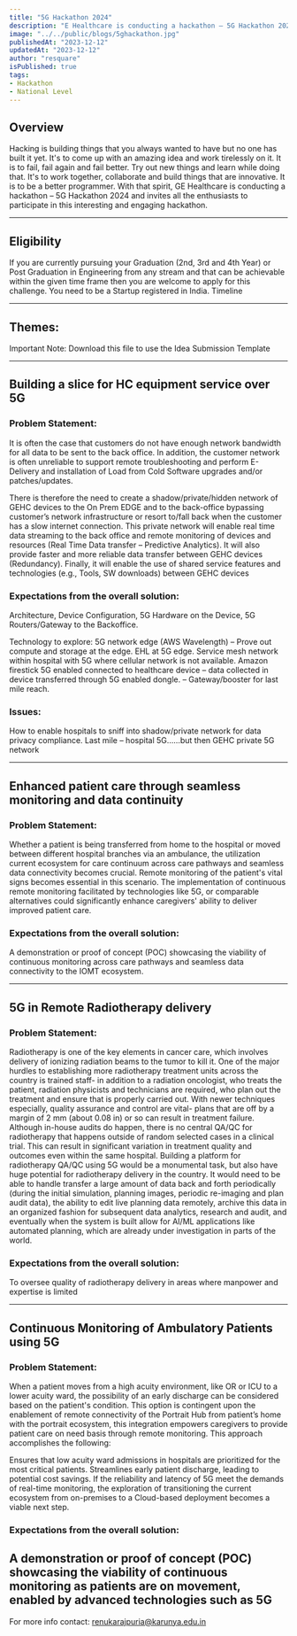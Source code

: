 ```yaml
---
title: "5G Hackathon 2024"
description: "E Healthcare is conducting a hackathon – 5G Hackathon 2024 and invites all the enthusiasts to participate in this interesting and engaging hackathon."
image: "../../public/blogs/5ghackathon.jpg"
publishedAt: "2023-12-12"
updatedAt: "2023-12-12"
author: "resquare"
isPublished: true
tags:
- Hackathon
- National Level
---
```



## Overview
Hacking is building things that you always wanted to have but no one has built it yet. It's to come up with an amazing idea and work tirelessly on it. It is to fail, fail again and fail better. Try out new things and learn while doing that. It's to work together, collaborate and build things that are innovative. It is to be a better programmer. With that spirit, GE Healthcare is conducting a hackathon – 5G Hackathon 2024 and invites all the enthusiasts to participate in this interesting and engaging hackathon.

---

## Eligibility
If you are currently pursuing your Graduation (2nd, 3rd and 4th Year) or Post Graduation in Engineering from any stream and that can be achievable within the given time frame then you are welcome to apply for this challenge.
You need to be a Startup registered in India.
Timeline

---

## Themes:
Important Note: Download this file to use the Idea Submission Template

---
 
## Building a slice for HC equipment service over 5G

### Problem Statement: 

It is often the case that customers do not have enough network bandwidth for all data to be sent to the back office. In addition, the customer network is often unreliable to support remote troubleshooting and perform E-Delivery and installation of Load from Cold Software upgrades and/or patches/updates. 

There is therefore the need to create a shadow/private/hidden network of GEHC devices to the On Prem EDGE and to the back-office bypassing customer’s network infrastructure or resort to/fall back when the customer has a slow internet connection. This private network will enable real time data streaming to the back office and remote monitoring of devices and resources (Real Time Data transfer – Predictive Analytics). It will also provide faster and more reliable data transfer between GEHC devices (Redundancy). Finally, it will enable the use of shared service features and technologies (e.g., Tools, SW downloads) between GEHC devices 

### Expectations from the overall solution: 

Architecture, Device Configuration, 5G Hardware on the Device, 5G Routers/Gateway to the Backoffice. 

Technology to explore: 5G network edge (AWS Wavelength) – Prove out compute and storage at the edge. EHL at 5G edge. Service mesh network within hospital with 5G where cellular network is not available.  Amazon firestick 5G enabled connected to healthcare device – data collected in device transferred through 5G enabled dongle. – Gateway/booster for last mile reach. 

### Issues: 
How to enable hospitals to sniff into shadow/private network for data privacy compliance. Last mile – hospital 5G……but then GEHC private 5G network 

---

## Enhanced patient care through seamless monitoring and data continuity

### Problem Statement: 

Whether a patient is being transferred from home to the hospital or moved between different hospital branches via an ambulance, the utilization current ecosystem for care continuum across care pathways and seamless data connectivity becomes crucial. Remote monitoring of the patient's vital signs becomes essential in this scenario. The implementation of continuous remote monitoring facilitated by technologies like 5G, or comparable alternatives could significantly enhance caregivers' ability to deliver improved patient care. 

### Expectations from the overall solution: 

A demonstration or proof of concept (POC) showcasing the viability of continuous monitoring across care pathways and seamless data connectivity to the IOMT ecosystem. 

---
 
## 5G in Remote Radiotherapy delivery
### Problem Statement: 

Radiotherapy is one of the key elements in cancer care, which involves delivery of ionizing radiation beams to the tumor to kill it. One of the major hurdles to establishing more radiotherapy treatment units across the country is trained staff- in addition to a radiation oncologist, who treats the patient, radiation physicists and technicians are required, who plan out the treatment and ensure that is properly carried out. With newer techniques especially, quality assurance and control are vital- plans that are off by a margin of 2 mm (about 0.08 in) or so can result in treatment failure. Although in-house audits do happen, there is no central QA/QC for radiotherapy that happens outside of random selected cases in a clinical trial. This can result in significant variation in treatment quality and outcomes even within the same hospital. Building a platform for radiotherapy QA/QC using 5G would be a monumental task, but also have huge potential for radiotherapy delivery in the country. It would need to be able to handle transfer a large amount of data back and forth periodically (during the initial simulation, planning images, periodic re-imaging and plan audit data), the ability to edit live planning data remotely, archive this data in an organized fashion for subsequent data analytics, research and audit, and eventually when the system is built allow for AI/ML applications like automated planning, which are already under investigation in parts of the world. 

### Expectations from the overall solution: 

To oversee quality of radiotherapy delivery in areas where manpower and expertise is limited 

---

## Continuous Monitoring of Ambulatory Patients using 5G
### Problem Statement: 

When a patient moves from a high acuity environment, like OR or ICU to a lower acuity ward, the possibility of an early discharge can be considered based on the patient's condition. This option is contingent upon the enablement of remote connectivity of the Portrait Hub from patient’s home with the portrait ecosystem, this integration empowers caregivers to provide patient care on need basis through remote monitoring. This approach accomplishes the following: 

Ensures that low acuity ward admissions in hospitals are prioritized for the most critical patients. 
Streamlines early patient discharge, leading to potential cost savings. 
If the reliability and latency of 5G meet the demands of real-time monitoring, the exploration of transitioning the current ecosystem from on-premises to a Cloud-based deployment becomes a viable next step. 
### Expectations from the overall solution: 

A demonstration or proof of concept (POC) showcasing the viability of continuous monitoring as patients are on movement, enabled by advanced technologies such as 5G 
---

For more info contact: renukarajpuria@karunya.edu.in

